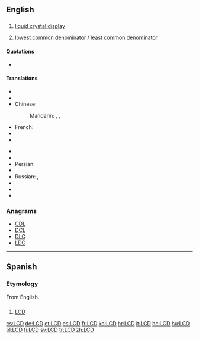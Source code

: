 ==English==
{{wikipedia}}

==={{initialism}}===
{{en-noun}}

# {{context|electronics|computing}} [[liquid crystal display]]
# {{number theory}} [[lowest common denominator]] / [[least common denominator]]

====Quotations====
* {{seeCites}}

====Translations====
{{trans-top|liquid crystal display}}
* {{trreq|Armenian}}
* {{trreq|Burmese}}
* Chinese:
*: {{trreq|Cantonese}}
*: Mandarin: {{t|cmn|液晶显示屏|sc=Hani}}, {{t|cmn|液晶显示器|sc=Hani}}, {{t|cmn|LCD|sc=Hani}}
* French: {{t-|fr|ACL}}
* {{trreq|Georgian}}
* {{trreq|Japanese}}
{{trans-mid}}
* {{trreq|Khmer}}
* {{trreq|Korean}}
* Persian: {{t-|fa|ال‌سی‌دی|tr=el-si-di|sc=fa-Arab}}
* {{trreq|Punjabi}}
* Russian: {{t-|ru|ЖКД|m|tr=ŽKD|sc=Cyrl}}, {{t-|ru|ЖК-дисплей|m|tr=ŽK-displéj|sc=Cyrl}}
* {{trreq|Thai}}
* {{trreq|Vietnamese}}
* {{trreq|Zhuang}}
{{trans-bottom}}

===Anagrams===
* [[CDL#English|CDL]]
* [[DCL#English|DCL]]
* [[DLC#English|DLC]]
* [[LDC#English|LDC]]

----

==Spanish==
{{wikipedia|lang=es}}

===Etymology===
From English.

==={{initialism|es}}===
{{es-noun|m}}

# {{electronics|computing|lang=es}} [[#English|LCD]] {{gloss|liquid crystal display}}

[[cs:LCD]]
[[de:LCD]]
[[et:LCD]]
[[es:LCD]]
[[fr:LCD]]
[[ko:LCD]]
[[hr:LCD]]
[[it:LCD]]
[[he:LCD]]
[[hu:LCD]]
[[pl:LCD]]
[[fi:LCD]]
[[sv:LCD]]
[[tr:LCD]]
[[zh:LCD]]